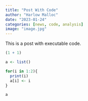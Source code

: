 ```yaml
---
title: "Post With Code"
author: "Harlow Malloc"
date: "2023-01-24"
categories: [news, code, analysis]
image: "image.jpg"
---
```


This is a post with executable code.

```r
(1 + 1)

a <- list()

for(i in 1:2){
  print(i)
  a[i] <- i
}

a
```
